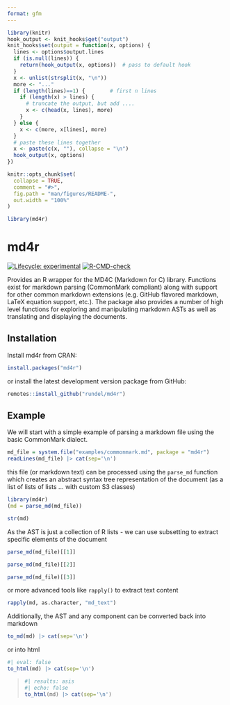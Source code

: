 ```yaml
---
format: gfm
---
```


```r
library(knitr)
hook_output <- knit_hooks$get("output")
knit_hooks$set(output = function(x, options) {
  lines <- options$output.lines
  if (is.null(lines)) {
    return(hook_output(x, options))  # pass to default hook
  }
  x <- unlist(strsplit(x, "\n"))
  more <- "..."
  if (length(lines)==1) {        # first n lines
    if (length(x) > lines) {
      # truncate the output, but add ....
      x <- c(head(x, lines), more)
    }
  } else {
    x <- c(more, x[lines], more)
  }
  # paste these lines together
  x <- paste(c(x, ""), collapse = "\n")
  hook_output(x, options)
})

knitr::opts_chunk$set(
  collapse = TRUE,
  comment = "#>",
  fig.path = "man/figures/README-",
  out.width = "100%"
)

library(md4r)
```

# md4r

<!-- badges: start -->
[![Lifecycle: experimental](https://img.shields.io/badge/lifecycle-experimental-orange.svg)](https://lifecycle.r-lib.org/articles/stages.html#experimental)
[![R-CMD-check](https://github.com/rundel/md4r/actions/workflows/R-CMD-check.yaml/badge.svg)](https://github.com/rundel/md4r/actions/workflows/R-CMD-check.yaml)
<!-- badges: end -->

Provides an R wrapper for the MD4C (Markdown for C) library.
Functions exist for markdown parsing (CommonMark compliant) along with support for other common markdown extensions (e.g. GitHub flavored markdown, LaTeX equation support, etc.).
The package also provides a number of high level functions for exploring and manipulating markdown ASTs as well as translating and displaying the documents.

## Installation

Install md4r from CRAN:

```r
install.packages("md4r")
```

or install the latest development version package from GitHub:

```r
remotes::install_github("rundel/md4r")
```


## Example

We will start with a simple example of parsing a markdown file using the basic CommonMark dialect.

```r
md_file = system.file("examples/commonmark.md", package = "md4r")
readLines(md_file) |> cat(sep='\n')
```

this file (or markdown text) can be processed using the `parse_md` function which creates an abstract syntax tree representation of the document (as a list of lists of lists ... with custom S3 classes)

```r
library(md4r)
(md = parse_md(md_file))
```

```r
str(md)
```

As the AST is just a collection of R lists - we can use subsetting to extract specific elements of the document

```r
parse_md(md_file)[[1]]
```

```r
parse_md(md_file)[[2]]
```

```r
parse_md(md_file)[[3]]
```

or more advanced tools like `rapply()` to extract text content

```r
rapply(md, as.character, "md_text")
```


Additionally, the AST and any component can be converted back into markdown

```r
to_md(md) |> cat(sep='\n')
```

or into html

```r
#| eval: false
to_html(md) |> cat(sep='\n')
```


<blockquote>
```r
#| results: asis
#| echo: false
to_html(md) |> cat(sep='\n')
```
</blockquote>



